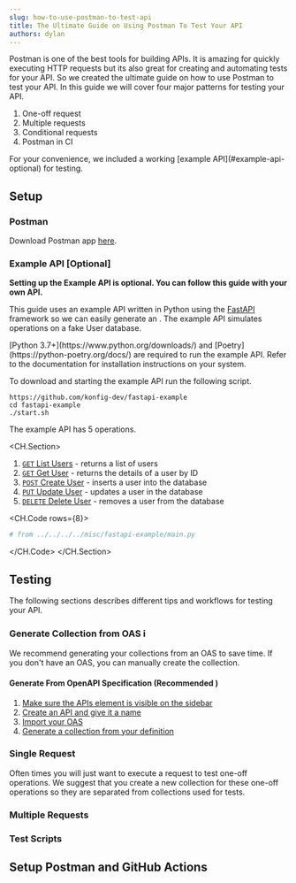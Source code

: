 ```yaml
---
slug: how-to-use-postman-to-test-api
title: The Ultimate Guide on Using Postman To Test Your API
authors: dylan
---
```




Postman is one of the best tools for building APIs. It is amazing for quickly
executing HTTP requests but its also great for creating and automating tests for
your API. So we created the ultimate guide on how to use Postman to test your
API. In this guide we will cover four major patterns for testing your API.

1. One-off request
2. Multiple requests
3. Conditional requests
4. Postman in CI

<Admonition type="note">
For your convenience, we included a working [example API](#example-api-optional)
for testing.
</Admonition>

## Setup

### Postman

Download Postman app [here](https://www.postman.com/downloads/).

### Example API [Optional]

**Setting up the Example API is optional. You can follow this guide with your own API.**

This guide uses an example API written in Python using the
[FastAPI](https://fastapi.tiangolo.com/) framework so we can easily generate an
[<Tooltip tip="OpenAPI Specification" text="OAS"/>](https://swagger.io/specification/). The example API simulates
<Tooltip tip="Create, read, update, and delete" text="CRUD"/> operations on a
fake User database.

<Admonition type="info" title="System Requirements">
    [Python 3.7+](https://www.python.org/downloads/) and
    [Poetry](https://python-poetry.org/docs/) are required to run the example
    API. Refer to the documentation for installation instructions on your
    system.
</Admonition>

To download and starting the example API run the following script.

```shell
https://github.com/konfig-dev/fastapi-example
cd fastapi-example
./start.sh
```

The example API has 5 operations.

<CH.Section>
1. [`GET` List Users](focus://20:22) - returns a list of users
2. [`GET` Get User](focus://25:30) - returns the details of a user by ID
3. [`POST` Create User](focus://33:36) - inserts a user into the database
4. [`PUT` Update User](focus://39:45) - updates a user in the database
5. [`DELETE` Delete User](focus://48:54) - removes a user from the database

<CH.Code rows={8}>
```python main.py
# from ../../../../misc/fastapi-example/main.py
```
</CH.Code>
</CH.Section>

## Testing

The following sections describes different tips and workflows for testing your
API.

### Generate Collection from OAS ℹ️

We recommend generating your collections from an OAS to save time. If you don't
have an OAS, you can manually create the collection.

#### Generate From OpenAPI Specification (Recommended <Flame/>)

<VideoSection>

1. [Make sure the APIs element is visible on the sidebar](seek)
2. [Create an API and give it a name](seek)
3. [Import your OAS](seek)
4. [Generate a collection from your definition](seek)

<VideoPlayer playbackRate={1.2} autoplay url="/video/generate-collection.mov"/>

</VideoSection>

### Single Request

Often times you will just want to execute a request to test one-off operations.
We suggest that you create a new collection for these one-off operations so they
are separated from collections used for tests.

### Multiple Requests

### Test Scripts

## Setup Postman and GitHub Actions




